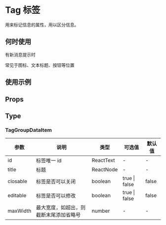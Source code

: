 # Tag 标签

用来标记信息的属性，用以区分信息。

## 何时使用

有新消息提示时

常见于图标、文本标题、按钮等位置

## 使用示例

<!-- Inject Stories -->

## Props

<!-- Inject Props -->

## Type

### TagGroupDataItem

| 参数     | 说明                                   | 类型      | 可选值        | 默认值 |
| -------- | -------------------------------------- | --------- | ------------- | ------ |
| id       | 标签唯一 id                            | ReactText | -             | -      |
| title    | 标题                                   | ReactNode | -             | -      |
| closable | 标签是否可以关闭                       | boolean   | true \| false | false  |
| editable | 标签是否可以修改                       | boolean   | true \| false | false  |
| maxWidth | 最大宽度，如超出，则截断末尾添加省略号 | number    | -             | -      |
